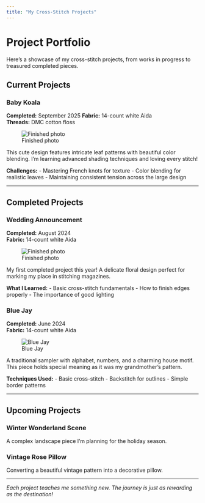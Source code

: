 ```yaml
---
title: "My Cross-Stitch Projects"
---
```


# Project Portfolio

Here's a showcase of my cross-stitch projects, from works in progress to treasured completed pieces.

## Current Projects

### Baby Koala
**Completed:** September 2025
**Fabric:** 14-count white Aida  
**Threads:** DMC cotton floss  

![Finished photo](images/baby-koala.jpg)

This cute design features intricate leaf patterns with beautiful color blending. I'm learning advanced shading techniques and loving every stitch!

**Challenges:**
- Mastering French knots for texture
- Color blending for realistic leaves
- Maintaining consistent tension across the large design

---

## Completed Projects

### Wedding Announcement
**Completed:** August 2024  
**Fabric:** 14-count white Aida  

![Finished photo](images/wedding-announcement.jpg)

My first completed project this year! A delicate floral design perfect for marking my place in stitching magazines.

**What I Learned:**
- Basic cross-stitch fundamentals
- How to finish edges properly
- The importance of good lighting

### Blue Jay
**Completed:** June 2024  
**Fabric:** 14-count white Aida    

![Blue Jay](images/blue-jay.jpeg)

A traditional sampler with alphabet, numbers, and a charming house motif. This piece holds special meaning as it was my grandmother's pattern.

**Techniques Used:**
- Basic cross-stitch
- Backstitch for outlines
- Simple border patterns

---

## Upcoming Projects

### Winter Wonderland Scene
A complex landscape piece I'm planning for the holiday season.

### Vintage Rose Pillow
Converting a beautiful vintage pattern into a decorative pillow.

---

*Each project teaches me something new. The journey is just as rewarding as the destination!*